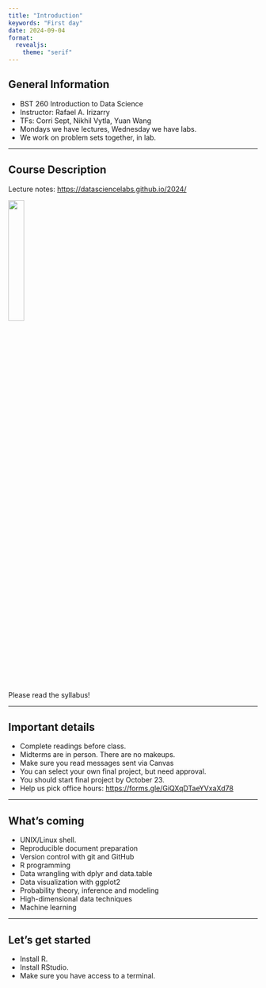 ```yaml
---
title: "Introduction"
keywords: "First day"
date: 2024-09-04
format:
  revealjs:
    theme: "serif"
---
```


## General Information
 
- BST 260 Introduction to Data Science
- Instructor: Rafael A. Irizarry
- TFs: Corri Sept, Nikhil Vytla, Yuan Wang
- Mondays we have lectures, Wednesday we have labs.
- We work on problem sets together, in lab.

---

## Course Description

Lecture notes: [https://datasciencelabs.github.io/2024/](https://datasciencelabs.github.io/2024/)


![](https://pbs.twimg.com/media/EN5AnSsWAAAtWmN.jpg){width=25% fig-align="center"}

Please read the syllabus!

---

## Important details

- Complete readings before class.
- Midterms are in person. There are no makeups.
- Make sure you read messages sent via Canvas
- You can select your own final project, but need approval.
- You should start final project by October 23.
- Help us pick office hours: <https://forms.gle/GiQXqDTaeYVxaXd78>
 
--- 

## What's coming

* UNIX/Linux shell.
* Reproducible document preparation
* Version control with git and GitHub
* R programming
* Data wrangling with dplyr and data.table
* Data visualization with ggplot2
* Probability theory, inference and modeling
* High-dimensional data techniques
* Machine learning

---
## Let's get started

- Install R.
- Install RStudio.
- Make sure you have access to a terminal.

